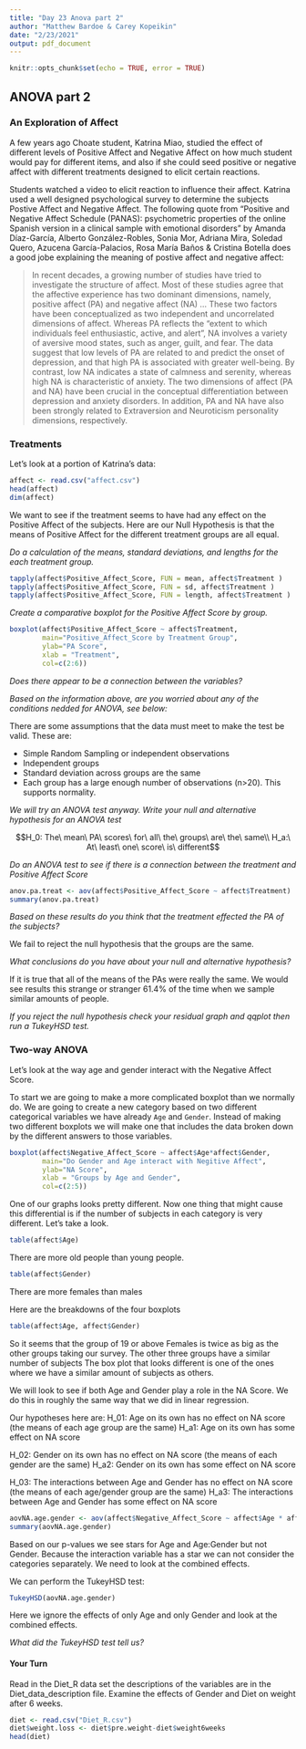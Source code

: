```yaml
---
title: "Day 23 Anova part 2"
author: "Matthew Bardoe & Carey Kopeikin"
date: "2/23/2021"
output: pdf_document
---
```


```r
knitr::opts_chunk$set(echo = TRUE, error = TRUE)
```

## ANOVA part 2

### An Exploration of Affect

A few years ago Choate student, Katrina Miao, studied the effect of different levels of Positive Affect and Negative Affect on how much student would pay for different items, and also if she could seed positive or negative affect with different treatments designed to elicit certain reactions.  

Students watched a video to elicit reaction to influence their affect. Katrina used a well designed psychological survey to determine the subjects Postive Affect and Negative Affect. The following quote from "Positive and Negative Affect Schedule (PANAS): psychometric properties of the online Spanish version in a clinical sample with emotional disorders" by Amanda Díaz-García, Alberto González-Robles, Sonia Mor, Adriana Mira, Soledad Quero, Azucena García-Palacios, Rosa María Baños & Cristina Botella does a good jobe explaining the meaning of postive affect and negative affect:

> In recent decades, a growing number of studies have tried to investigate the structure of affect. Most of these studies agree that the affective experience has two dominant dimensions, namely, positive affect (PA) and negative affect (NA)  ...  These two factors have been conceptualized as two independent and uncorrelated dimensions of affect. Whereas PA reflects the “extent to which individuals feel enthusiastic, active, and alert”, NA involves a variety of aversive mood states, such as anger, guilt, and fear. The data suggest that low levels of PA are related to and predict the onset of depression, and that high PA is associated with greater well-being. By contrast, low NA indicates a state of calmness and serenity, whereas high NA is characteristic of anxiety. The two dimensions of affect (PA and NA) have been crucial in the conceptual differentiation between depression and anxiety disorders. In addition, PA and NA have also been strongly related to Extraversion and Neuroticism personality dimensions, respectively.


### Treatments
Let's look at a portion of Katrina's data:

```r
affect <- read.csv("affect.csv")
head(affect)
dim(affect)
```
We want to see if the treatment seems to have had any effect on the Positive Affect of the subjects. Here are our Null Hypothesis is that the means of Positive Affect for the different treatment groups are all equal. 

*Do a calculation of the means, standard deviations, and lengths for the each treatment group.*

```r
tapply(affect$Positive_Affect_Score, FUN = mean, affect$Treatment )
tapply(affect$Positive_Affect_Score, FUN = sd, affect$Treatment )
tapply(affect$Positive_Affect_Score, FUN = length, affect$Treatment )

```


*Create a comparative boxplot for the Positive Affect Score by group.*

```r
boxplot(affect$Positive_Affect_Score ~ affect$Treatment, 
        main="Positive_Affect_Score by Treatment Group",
        ylab="PA Score",
        xlab = "Treatment",
        col=c(2:6))

```

*Does there appear to be a connection between the variables?*



*Based on the information above, are you worried about any of the conditions nedded for ANOVA, see below:*

There are some assumptions that the data must meet to make the test be valid. These are:

* Simple Random Sampling or independent observations
* Independent groups
* Standard deviation across groups are the same
* Each group has a large enough number of observations (n>20). This supports normality.






*We will try an ANOVA test anyway. Write your null and alternative hypothesis for an ANOVA test*

$$H_0: The\ mean\ PA\ scores\ for\ all\ the\ groups\ are\ the\ same\\ H_a:\ At\ least\ one\ score\ is\ different$$



*Do an ANOVA test to see if there is a connection between the treatment and Positive Affect Score*

```r
anov.pa.treat <- aov(affect$Positive_Affect_Score ~ affect$Treatment)
summary(anov.pa.treat)
```

*Based on these results do you think that the treatment effected the PA of the subjects?*

We fail to reject the null hypothesis that the groups are the same.

*What conclusions do you have about your null and alternative hypothesis?*

If it is true that all of the means of the PAs were really the same. We would see results this strange or stranger 61.4% of the time when we sample similar amounts of people.


*If you reject the null hypothesis check your residual graph and qqplot then run a TukeyHSD test.*






### Two-way ANOVA

Let's look at the way age and gender interact with the Negative Affect Score.

To start we are going to make a more complicated boxplot than we normally do. We are going to create a new category based on two different categorical variables we have already ```Age``` and ```Gender```. Instead of making two different boxplots we will make one that includes the data broken down by the different answers to those variables.

```r
boxplot(affect$Negative_Affect_Score ~ affect$Age*affect$Gender, 
        main="Do Gender and Age interact with Negitive Affect",
        ylab="NA Score",
        xlab = "Groups by Age and Gender",
        col=c(2:5))
```
One of our graphs looks pretty different. Now one thing that might cause this differential is if the number of subjects in each category is very different. Let's take a look.

```r
table(affect$Age)
```
There are more old people than young people.

```r
table(affect$Gender)
```
There are more females than males

Here are the breakdowns of the four boxplots
```r
table(affect$Age, affect$Gender)
```

So it seems that the group of 19 or above Females is twice as big as the other groups taking our survey. The other three groups have a similar number of subjects The box plot that looks different is one of the ones where we have a similar amount of subjects as others.

We will look to see if both Age and Gender play a role in the NA Score. We do this in roughly the same way that we did in linear regression.


Our hypotheses here are:
H_01: Age on its own has no effect on NA score (the means of each age group are the same)
H_a1: Age on its own has some effect on NA score

H_02: Gender on its own has no effect on NA score (the means of each gender are the same)
H_a2: Gender on its own has some effect on NA score

H_03: The interactions between Age and Gender has no effect on NA score (the means of each age/gender group are the same)
H_a3: The interactions between Age and Gender has some effect on NA score

```r
aovNA.age.gender <- aov(affect$Negative_Affect_Score ~ affect$Age * affect$Gender)
summary(aovNA.age.gender)
```



Based on our p-values we see stars for Age and Age:Gender but not Gender. Because the interaction variable has a star we can not consider the categories separately. We need to look at the combined effects.

We can perform the TukeyHSD test:

```r
TukeyHSD(aovNA.age.gender)
```
Here we ignore the effects of only Age and only Gender and look at the combined effects. 

*What did the TukeyHSD test tell us?*
 



#### Your Turn

Read in the Diet_R data set the descriptions of the variables are in the  Diet_data_description file. Examine the effects of Gender and Diet on weight after 6 weeks.


```r
diet <- read.csv("Diet_R.csv")
diet$weight.loss <- diet$pre.weight-diet$weight6weeks
head(diet)
```



